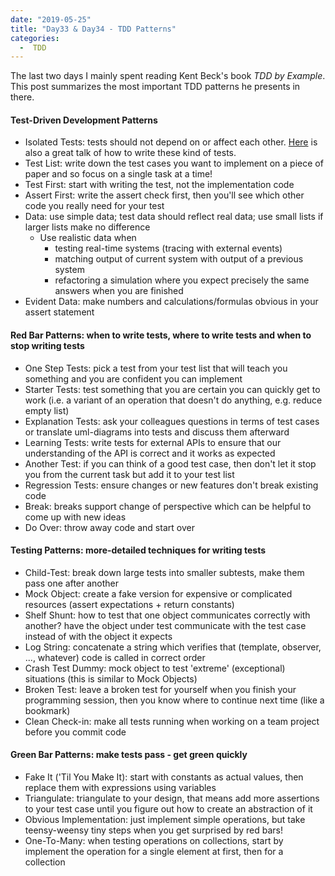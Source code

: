 ---
date: "2019-05-25"
title: "Day33 & Day34 - TDD Patterns"
categories:
  -  TDD
---

The last two days I mainly spent reading Kent Beck's book *TDD by Example*.
This post summarizes the most important TDD patterns he presents in there.

#### Test-Driven Development Patterns

- Isolated Tests: tests should not depend on or affect each other. [Here](https://www.youtube.com/watch?time_continue=7&v=pXBZ0G1cp3Q) is also a great talk of how to write these kind of tests.
- Test List: write down the test cases you want to implement on a piece of paper and so focus on a single task at a time!
- Test First: start with writing the test, not the implementation code
- Assert First: write the assert check first, then you'll see which other code you really need for your test
- Data: use simple data; test data should reflect real data; use small lists if larger lists make no difference
    - Use realistic data when
        - testing real-time systems (tracing with external events)
        - matching output of current system with output of a previous system
        - refactoring a simulation where you expect precisely the same answers when you are finished
- Evident Data: make numbers and calculations/formulas obvious in your assert statement

#### Red Bar Patterns: when to write tests, where to write tests and when to stop writing tests

- One Step Tests: pick a test from your test list that will teach you something and you are confident you can implement
- Starter Tests: test something that you are certain you can quickly get to work (i.e. a variant of an operation that doesn't do anything, e.g. reduce empty list)
- Explanation Tests: ask your colleagues questions in terms of test cases or translate uml-diagrams into tests and discuss them afterward
- Learning Tests: write tests for external APIs to ensure that our understanding of the API is correct and it works as expected
- Another Test: if you can think of a good test case, then don't let it stop you from the current task but add it to your test list
- Regression Tests: ensure changes or new features don't break existing code
- Break: breaks support change of perspective which can be helpful to come up with new ideas
- Do Over: throw away code and start over

#### Testing Patterns: more-detailed techniques for writing tests

- Child-Test:  break down large tests into smaller subtests, make them pass one after another
- Mock Object: create a fake version for expensive or complicated resources (assert expectations + return constants)
- Shelf Shunt: how to test that one object communicates correctly with another? have the object under test communicate with the test case instead of with the object it expects
- Log String: concatenate a string which verifies that (template, observer, ..., whatever) code is called in correct order
- Crash Test Dummy: mock object to test 'extreme' (exceptional) situations (this is similar to Mock Objects)
- Broken Test: leave a broken test for yourself when you finish your programming session, then you know where to continue next time (like a bookmark)
- Clean Check-in: make all tests running when working on a team project before you commit code

#### Green Bar Patterns: make tests pass - get green quickly

- Fake It ('Til You Make It): start with constants as actual values, then replace them with expressions using variables
- Triangulate: triangulate to your design, that means add more assertions to your test case until you figure out how to create an abstraction of it
- Obvious Implementation: just implement simple operations, but take teensy-weensy tiny steps when you get surprised by red bars!
- One-To-Many: when testing operations on collections, start by implement the operation for a single element at first, then for a collection



